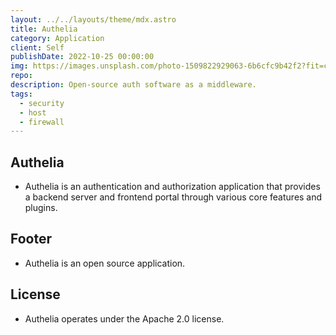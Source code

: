 ```yaml
---
layout: ../../layouts/theme/mdx.astro
title: Authelia
category: Application
client: Self
publishDate: 2022-10-25 00:00:00
img: https://images.unsplash.com/photo-1509822929063-6b6cfc9b42f2?fit=crop&w=1400&h=700&q=75
repo:
description: Open-source auth software as a middleware. 
tags:
  - security
  - host
  - firewall
---
```


## Authelia

- Authelia is an authentication and authorization application that provides a backend server and frontend portal through various core features and plugins.

## Footer

- Authelia is an open source application.

## License

- Authelia operates under the Apache 2.0 license.
